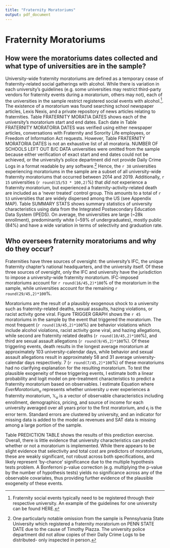 ```yaml
---
title: "Fraternity Moratoriums"
output: pdf_document
---
```


# Fraternity Moratoriums

## How were the moratoriums dates collected and what type of universities are in the sample?

University-wide fraternity moratoriums are defined as a temporary cease of fraternity-related social gatherings with alcohol. While there is variation in each university's guidelines (e.g. some universities may restrict third-party vendors for fraternity events during a moratorium, others may not), each of the universities in the sample restrict registered social events with alcohol.^[Fraternity social events typically need to be registered through their respective university. An example of the guidelines for one university can be found HERE.]. The existence of a moratorium was found searching school newspaper articles, Lexis Nexis, and a private repository of news articles relating to fraternities. Table FRATERNITY MORATIA DATES shows each of the university's moratorium start and end dates. Each date in Table FRATERNITY MORATORIA DATES was verified using either newspaper articles, conversations with Fraternity and Sorority Life employees, or Freedom of Information Act requests. However, Table FRATERNITY MORATORIA DATES is not an exhaustive list of all moratoria. NUMBER OF SCHOOLS LEFT OUT B/C DATA universities were omitted from the sample because either verification of exact start and end dates could not be achieved, or the university's police department did not provide Daily Crime Logs in a format readable by any software.^[One particularly notable omission from the sample is Pennsylvania State University which registered a fraternity moratorium on PENN STATE DATE due to the cause of Timothy Piazza. The university police department did not allow copies of their Daily Crime Logs to be distributed- only inspected in person.] Hence, the `r 38` universities experiencing moratoriums in the sample are a subset of all university-wide fraternity moratoriums that occurred between 2014 and 2019. Additionally, `r 15` universities (`r round(15/53 * 100,2)`%) that *did not* experience a fraternity moratorium, but experienced a fraternity-activity-related death are included as a 'never treated' control group. This amounts to a total of `r 53` universities that are widely dispersed among the US (see Appendix MAP). Table SUMMARY STATS shows summary statistics of university characteristics using data from the Integrated Postsecondary Education Data System (IPEDS). On average, the universities are large (~28k enrollment), predominantly white (~59% of undergraduates), mostly public (84%) and have a wide variation in terms of selectivity and graduation rate. 

## Who oversees fraternity moratoriums and why do they occur?

Fraternities have three sources of oversight: the university's IFC, the unique fraternity chapter's national headquarters, and the university itself. Of these three sources of oversight, only the IFC and university have the jurisdiction to impose a university-wide fraternity moratorium. IFC-imposed moratoriums account for `r round(16/45,2)*100`% of the moratorium in the sample, while universities account for the remaining `r round(29/45,2)*100`%.

Moratoriums are the result of a plausibly exogenous shock to a university such as fraternity-related deaths, sexual assaults, hazing violations, or racist activity gone viral. Figure TRIGGER GRAPH shows the `r 45` moratoriums in the sample by the event that triggered the moratorium. The most frequent (`r round(19/45,2)*100`%) are behavior violations which include alcohol violations, racist activity gone viral, and hazing allegations, while second are fraternity related deaths (`r round(10/45,2)*100`%), and third are sexual assault allegations (`r round(9/45,2)*100`%). Of these triggering events, death results in the longest average moratorium at approximately 103 university-calendar days, while behavior and sexual assault allegations result in approximately 58 and 31 average university-calendar days respectively. 7 (`r round(7/45,2)*100`%) of these moratoriums had no clarifying explanation for the resulting moratorium. To test the plausible exogeneity of these triggering events, I estimate both a linear probability and logit model on pre-treatment characteristics to predict a fraternity moratorium based on observables. I estimate Equation \ref{prediction_model} where $EverMoratorium_u$ represents whether university $u$ ever experiences a fraternity moratorium, $\mathbb{X}_u$ is a vector of observable characteristics including enrollment, demographics, pricing, and source of income for each university averaged over all years prior to the first moratorium, and $\epsilon_i$ is the error term. Standard errors are clustered by university, and an indicator for missing data is added to the model as revenues and SAT data is missing among a large portion of the sample.

```{=tex}
\begin{equation}\label{prediction_model}
EverMoratorium_u = \gamma \mathbb{X}_{u} + \epsilon_u
\end{equation}
```

Table PREDICTION TABLE shows the results of this prediction exercise. Overall, there is little evidence that university characteristics can predict whether or not a moratorium is implemented. While there appears to be slight evidence that selectivity and total cost are predictors of moratoriums, these are weakly significant, not robust across both specifications, and likely represent 'by-chance' significance due to the multiple hypothesis tests problem. A Bonferroni p-value correction (e.g. multiplying the p-value by the number of hypothesis tests) yields no significance across any of the observable covariates, thus providing further evidence of the plausible exogeneity of these events. 




